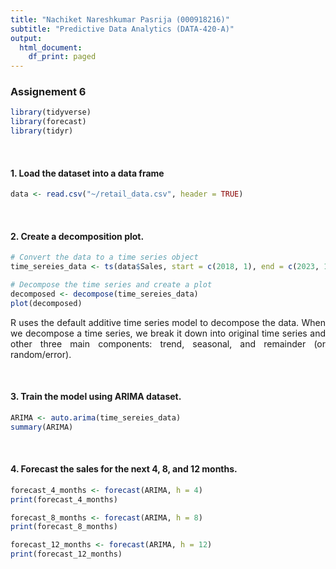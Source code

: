 ---
title: "Nachiket Nareshkumar Pasrija (000918216)"
subtitle: "Predictive Data Analytics (DATA-420-A)"
output:
  html_document:
    df_print: paged
---
<style>
body {
text-align: justify}
</style>

### __Assignement 6__

```{r,message=FALSE}
library(tidyverse)
library(forecast)
library(tidyr)
```
<br>

#### __1. Load the dataset into a data frame__
```{r,message=FALSE}
data <- read.csv("~/retail_data.csv", header = TRUE)
```
<br>

#### __2. Create a decomposition plot.__
```{r,message=FALSE}
# Convert the data to a time series object
time_sereies_data <- ts(data$Sales, start = c(2018, 1), end = c(2023, 12), frequency = 12)

# Decompose the time series and create a plot
decomposed <- decompose(time_sereies_data)
plot(decomposed)
```  

R uses the default additive time series model to decompose the data. When we decompose a time series, we break it down into original time series and other three main components: trend, seasonal, and remainder (or random/error).

<br>

#### __3. Train the model using ARIMA dataset.__
```{r,message=FALSE}
ARIMA <- auto.arima(time_sereies_data)
summary(ARIMA)
```

<br>

#### __4. Forecast the sales for the next 4, 8, and 12 months.__
```{r,message=FALSE}
forecast_4_months <- forecast(ARIMA, h = 4)
print(forecast_4_months)

forecast_8_months <- forecast(ARIMA, h = 8)
print(forecast_8_months)

forecast_12_months <- forecast(ARIMA, h = 12)
print(forecast_12_months)
```

